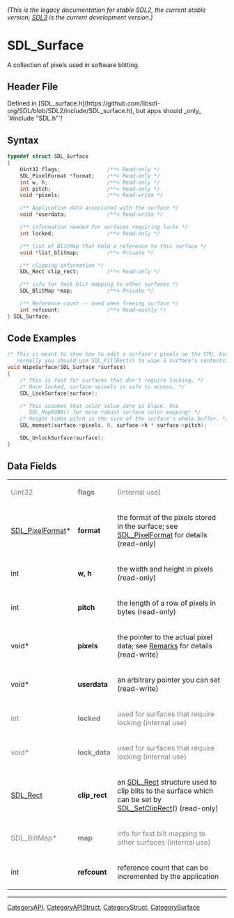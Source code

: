 ====== (This is the legacy documentation for stable SDL2, the current stable version; [https://wiki.libsdl.org/SDL3/ SDL3] is the current development version.) ======
= SDL_Surface =

A collection of pixels used in software blitting.

== Header File ==

Defined in [SDL_surface.h](https://github.com/libsdl-org/SDL/blob/SDL2/include/SDL_surface.h), but apps should _only_ `#include "SDL.h"`!

== Syntax ==

<syntaxhighlight lang='c'>
typedef struct SDL_Surface
{
    Uint32 flags;               /**< Read-only */
    SDL_PixelFormat *format;    /**< Read-only */
    int w, h;                   /**< Read-only */
    int pitch;                  /**< Read-only */
    void *pixels;               /**< Read-write */

    /** Application data associated with the surface */
    void *userdata;             /**< Read-write */

    /** information needed for surfaces requiring locks */
    int locked;                 /**< Read-only */

    /** list of BlitMap that hold a reference to this surface */
    void *list_blitmap;         /**< Private */

    /** clipping information */
    SDL_Rect clip_rect;         /**< Read-only */

    /** info for fast blit mapping to other surfaces */
    SDL_BlitMap *map;           /**< Private */

    /** Reference count -- used when freeing surface */
    int refcount;               /**< Read-mostly */
} SDL_Surface;</syntaxhighlight>

== Code Examples ==

<syntaxhighlight lang='c'>
/* This is meant to show how to edit a surface's pixels on the CPU, but
   normally you should use SDL_FillRect() to wipe a surface's contents. */
void WipeSurface(SDL_Surface *surface)
{
    /* This is fast for surfaces that don't require locking. */
    /* Once locked, surface->pixels is safe to access. */
    SDL_LockSurface(surface);

    /* This assumes that color value zero is black. Use
       SDL_MapRGBA() for more robust surface color mapping! */
    /* height times pitch is the size of the surface's whole buffer. */
    SDL_memset(surface->pixels, 0, surface->h * surface->pitch);

    SDL_UnlockSurface(surface);
}
</syntaxhighlight>

== Data Fields ==

{|
|<span style="color: rgb(128, 128, 128);">Uint32</span>
|<span style="color: rgb(128, 128, 128);">'''flags'''</span>
|<span style="color: rgb(128, 128, 128);">(internal use)</span>
|-
|[[SDL_PixelFormat]]* 
|'''format''' 
|the format of the pixels stored in the surface; see [[SDL_PixelFormat]] for details (read-only) 
|-
|int 
|'''w, h''' 
|the width and height in pixels (read-only) 
|-
|int 
|'''pitch''' 
|the length of a row of pixels in bytes (read-only) 
|-
|void* 
|'''pixels''' 
|the pointer to the actual pixel data; see [[#Remarks|Remarks]] for details (read-write) 
|-
|void* 
|'''userdata''' 
|an arbitrary pointer you can set (read-write) 
|-
|<span style="color: rgb(128, 128, 128);">int</span>
|<span style="color: rgb(128, 128, 128);">'''locked'''</span>
|<span style="color: rgb(128, 128, 128);">used for surfaces that require locking (internal use)</span>
|-
|<span style="color: rgb(128, 128, 128);">void*</span>
|<span style="color: rgb(128, 128, 128);">'''lock_data'''</span>
|<span style="color: rgb(128, 128, 128);">used for surfaces that require locking (internal use)</span>
|-
|[[SDL_Rect]] 
|'''clip_rect''' 
|an [[SDL_Rect]] structure used to clip blits to the surface which can be set by [[SDL_SetClipRect]]() (read-only) 
|-
|<span style="color: rgb(128, 128, 128);">SDL_BlitMap*</span>
|<span style="color: rgb(128, 128, 128);">'''map'''</span>
|<span style="color: rgb(128, 128, 128);">info for fast blit mapping to other surfaces (internal use)</span>
|-
|int 
|'''refcount''' 
|reference count that can be incremented by the application 
|}

----
[[CategoryAPI]], [[CategoryAPIStruct]], [[CategoryStruct]], [[CategorySurface]]


